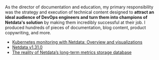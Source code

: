 As the director of documentation and education, my primary responsibility was the strategy and execution of technical content designed to **attract an ideal audience of
DevOps engineers and turn them into champions of Netdata's solution** by making them incredibly successful at their job. I produced hundreds of pieces of documentation, blog content, product copywriting, and more.

- [Kubernetes monitoring with Netdata: Overview and visualizations](https://learn.netdata.cloud/guides/monitor/kubernetes-k8s-netdata)
- [Netdata v1.31.0](https://www.netdata.cloud/blog/product/netdata-v1-31/)
- [The reality of Netdata’s long-term metrics storage
      database](https://www.netdata.cloud/blog/the-reality-of-netdatas-long-term-metrics-storage-database/)
